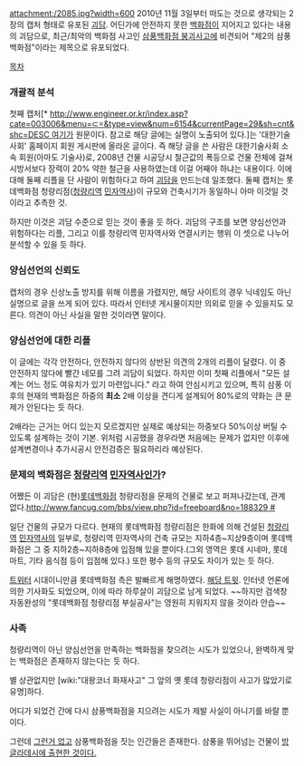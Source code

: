 attachment:/2085.jpg?width=600
2010년 11월 3일부터 떠도는 것으로 생각되는 2장의 캡처 형태로 유포된 [[괴담]].
어딘가에 안전하지 못한 [[백화점]]이 지어지고 있다는 내용의 괴담으로, 최근/최악의 백화점 사고인 [[삼풍백화점 붕괴사고]]에 비견되어 "제2의 삼풍백화점"이라는 제목으로 유포되었다.

[[목차]]

=== 개괄적 분석 ===
첫째 캡처[* [[http://www.engineer.or.kr/index.asp?cate=003006&menu=⊂=&type=view&num=6154&currentPage=29&sh=cnt&shc=DESC 여기]]가 원문이다. 참고로 해당 글에는 실명이 노출되어 있다.]는 '대한기술사회' 홈페이지 회원 게시판에 올라온 글이다. 즉 해당 글을 쓴 사람은 대한기술사회 소속 회원(아마도 기술사)로, 2008년 건물 시공당시 철근값의 폭등으로 건물 전체에 걸쳐 시방서보다 장력이 20% 약한 철근을 사용하였는데 이걸 어째야 하냐는 내용이다. 이에 대해 둘째 리플을 단 사람이 위험하다고 하여 [[괴담]]을 만드는데 일조했다.
둘째 캡처는 롯데백화점 청량리점([[청량리역]] [[민자역사]])이 규모와 건축시기가 동일하니 아마 이것일 것이라고 추측한 것.

하지만 이것은 괴담 수준으로 믿는 것이 좋을 듯 하다. 괴담의 구조를 보면 양심선언과 위험하다는 리플, 그리고 이를 청량리역 민자역사와 연결시키는 행위 이 셋으로 나누어 분석할 수 있을 듯 하다.

=== 양심선언의 신뢰도 ===
캡처의 경우 신상노출 방지를 위해 이름을 가렸지만, 해당 사이트의 경우 닉네임도 아닌 실명으로 글을 쓰게 되어 있다. 따라서 인터넷 게시물이지만 의외로 믿을 수 있을지도 모른다. 의견이 아닌 사실을 말한 것이라면 말이다.

=== 양심선언에 대한 리플 ===
이 글에는 각각 안전하다, 안전하지 않다의 상반된 의견의 2개의 리플이 달렸다. 이 중 안전하지 않다에 빨간 네모를 그려 괴담이 되었다. 하지만 이미 첫째 리플에서 "모든 설계는 어느 정도 여유치가 있기 마련입니다." 라고 하여 안심시키고 있으며, 특히 삼풍 이후의 현재의 백화점은 하중의 '''최소''' 2배 이상을 견디게 설계되어 80%로의 약화는 큰 문제가 안된다는 듯 하다.

2배라는 근거는 어디 있는지 모르겠지만 실제로 예상되는 하중보다 50%이상 버틸 수 있도록 설계하는 것이 기본. 위처럼 시공했을 경우라면 처음에는 문제가 없지만 이후에 설계변경이나 추가시공시 안전검증은 필요하리라 예상된다.

=== 문제의 백화점은 [[청량리역]] [[민자역사]]인가? ===
어쨌든 이 괴담은 (현)[[롯데]]백화점 청량리점을 문제의 건물로 보고 퍼져나갔는데, 관계 없다.[[http://www.fancug.com/bbs/view.php?id=freeboard&no=188329 #]]

일단 건물의 규모가 다르다. 현재의 롯데백화점 청량리점은 한화에 의해 건설된 [[청량리역]] [[민자역사]]의 일부로, 청량리역 민자역사의 건축 규모는 지하4층~지상9층이며 롯데백화점은 그 중 지하2층~지하8층에 입점해 있을 뿐이다.(그외 영역은 롯데 시네마, 롯데 마트, 기타 음식점 등이 입점해 있다.) 또한 평수 등의 규모도 차이가 있는 듯 하다.

[[트위터]] 시대이니만큼 롯데백화점 측은 발빠르게 해명하였다. [http://twitter.com/LOTTE_only/status/29551938331 해당 트윗]. 인터넷 언론에 의한 기사화도 되었으며, 이에 따라 하루살이 괴담으로 남게 되었다. ~~하지만 검색창 자동완성의 "롯데백화점 청량리점 부실공사"는 영원히 지워지지 않을 것이라 안습~~

=== 사족 ===
청량리역이 아닌 양심선언을 만족하는 백화점을 찾으려는 시도가 있었으나, 완벽하게 맞는 백화점은 존재하지 않는다는 듯 하다.

별 상관없지만 [wiki:"대왕코너 화재사고" 그 앞의 옛 롯데 청량리점이 사고가 많았기로 유명]하다.

어디가 되었건 간에 다시 삼풍백화점을 지으려는 시도가 제발 사실이 아니기를 바랄 뿐이다.

그런데 [[그런거 없다|그런거 없고]] 삼풍백화점을 짓는 인간들은 존재한다. 삼풍을 뛰어넘는 건물이 [[방글라데시 라나 플라자 붕괴사고|방글라데시에 출현한 것이다.]]
